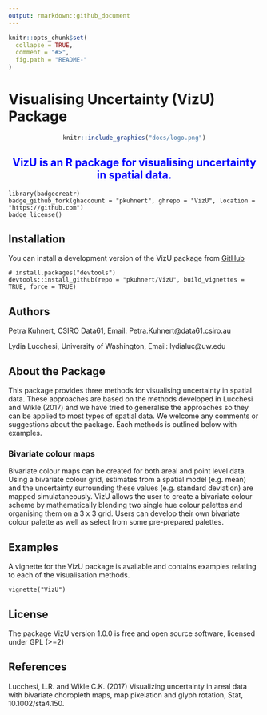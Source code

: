 ```yaml
---
output: rmarkdown::github_document
---
```


<!-- README.md is generated from README.Rmd. Please edit that file -->

```r
knitr::opts_chunk$set(
  collapse = TRUE,
  comment = "#>",
  fig.path = "README-"
)
```



# Visualising Uncertainty (VizU) Package 
<center>
```r
knitr::include_graphics("docs/logo.png")
```
</center>

<center> <span style="color:blue"><h2>VizU is an R package for visualising uncertainty in spatial data. </h2></span></center>

```rbadge
library(badgecreatr)
badge_github_fork(ghaccount = "pkuhnert", ghrepo = "VizU", location = "https://github.com")
badge_license()

```


## Installation

You can install a development version of the VizU package from [GitHub](https://github.com/pkuhnert/VizU)

```
# install.packages("devtools")
devtools::install_github(repo = "pkuhnert/VizU", build_vignettes = TRUE, force = TRUE)
```


## Authors


Petra Kuhnert, CSIRO Data61, Email: Petra.Kuhnert@data61.csiro.au 

Lydia Lucchesi, University of Washington,  Email: lydialuc@uw.edu



## About the Package

This package provides three methods for visualising uncertainty in spatial data. These approaches are based on the methods developed in Lucchesi and Wikle (2017) and
we have tried to generalise the approaches so they can be applied to most types of spatial data. We welcome any comments or suggestions about the package. Each methods is outlined below with examples.

### Bivariate colour maps 

Bivariate colour maps can be created for both areal and point level data. Using a bivariate colour grid, estimates from a spatial
model (e.g. mean) and the uncertainty surrounding these values (e.g. standard deviation) are mapped simulataneously. VizU allows the user to create a bivariate colour scheme by mathematically blending two single hue colour palettes and organising them on a 3 x 3 grid. Users can develop their own bivariate colour palette as well as select from some pre-prepared palettes.



## Examples

A vignette for the VizU package is available and contains examples relating to each of the visualisation methods.

```
vignette("VizU")
```



## License

The package VizU version 1.0.0 is free and open source software, licensed under GPL (>=2)


## References

Lucchesi, L.R. and Wikle C.K. (2017) Visualizing uncertainty in areal data with bivariate choropleth maps, map pixelation and glyph rotation, Stat, 10.1002/sta4.150.    


